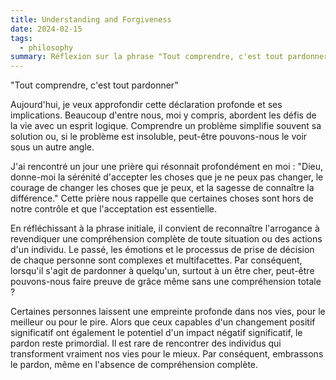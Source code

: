 ```yaml
---
title: Understanding and Forgiveness
date: 2024-02-15
tags:
  - philosophy
summary: Réflexion sur la phrase "Tout comprendre, c'est tout pardonner" et l'importance du pardon même sans compréhension complète.---
---
```


"Tout comprendre, c'est tout pardonner"

Aujourd'hui, je veux approfondir cette déclaration profonde et ses implications. Beaucoup d'entre nous, moi y compris, abordent les défis de la vie avec un esprit logique. Comprendre un problème simplifie souvent sa solution ou, si le problème est insoluble, peut-être pouvons-nous le voir sous un autre angle.

J'ai rencontré un jour une prière qui résonnait profondément en moi : "Dieu, donne-moi la sérénité d'accepter les choses que je ne peux pas changer, le courage de changer les choses que je peux, et la sagesse de connaître la différence." Cette prière nous rappelle que certaines choses sont hors de notre contrôle et que l'acceptation est essentielle.

En réfléchissant à la phrase initiale, il convient de reconnaître l'arrogance à revendiquer une compréhension complète de toute situation ou des actions d'un individu. Le passé, les émotions et le processus de prise de décision de chaque personne sont complexes et multifacettes. Par conséquent, lorsqu'il s'agit de pardonner à quelqu'un, surtout à un être cher, peut-être pouvons-nous faire preuve de grâce même sans une compréhension totale ?

Certaines personnes laissent une empreinte profonde dans nos vies, pour le meilleur ou pour le pire. Alors que ceux capables d'un changement positif significatif ont également le potentiel d'un impact négatif significatif, le pardon reste primordial. Il est rare de rencontrer des individus qui transforment vraiment nos vies pour le mieux. Par conséquent, embrassons le pardon, même en l'absence de compréhension complète.